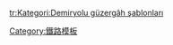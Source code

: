 [[Category:鐵路模板|Category:鐵路模板]]

[[tr:Kategori:Demiryolu_güzergâh_şablonları|tr:Kategori:Demiryolu güzergâh şablonları]]